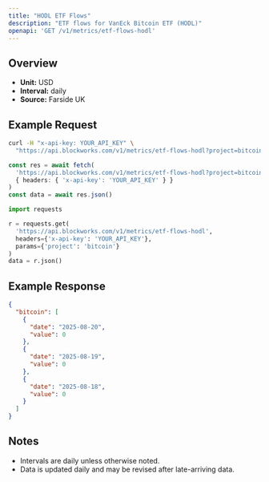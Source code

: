 ```yaml
---
title: "HODL ETF Flows"
description: "ETF flows for VanEck Bitcoin ETF (HODL)"
openapi: 'GET /v1/metrics/etf-flows-hodl'
---
```


## Overview

- **Unit:** USD
- **Interval:** daily
- **Source:** Farside UK

## Example Request

<CodeGroup>

```bash cURL
curl -H "x-api-key: YOUR_API_KEY" \
  "https://api.blockworks.com/v1/metrics/etf-flows-hodl?project=bitcoin"
```

```typescript TypeScript
const res = await fetch(
  'https://api.blockworks.com/v1/metrics/etf-flows-hodl?project=bitcoin',
  { headers: { 'x-api-key': 'YOUR_API_KEY' } }
)
const data = await res.json()
```

```python Python
import requests

r = requests.get(
  'https://api.blockworks.com/v1/metrics/etf-flows-hodl',
  headers={'x-api-key': 'YOUR_API_KEY'},
  params={'project': 'bitcoin'}
)
data = r.json()
```

</CodeGroup>

## Example Response

```json
{
  "bitcoin": [
    {
      "date": "2025-08-20",
      "value": 0
    },
    {
      "date": "2025-08-19",
      "value": 0
    },
    {
      "date": "2025-08-18",
      "value": 0
    }
  ]
}
```

## Notes
- Intervals are daily unless otherwise noted.
- Data is updated daily and may be revised after late-arriving data.
